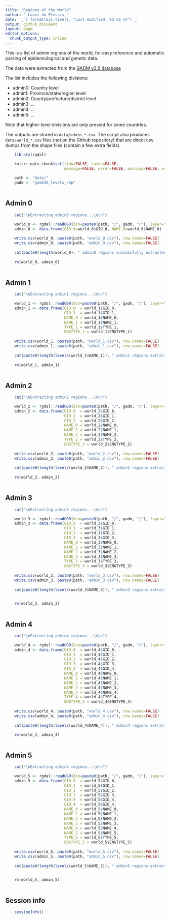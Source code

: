 ```yaml
---
title: "Regions of the World"
author: "_Louis du Plessis_"
date: '_`r format(Sys.time(), "Last modified: %d %b %Y")`_'
output: github_document
layout: page
editor_options: 
  chunk_output_type: inline
---
```


This is a list of admin regions of the world, for easy reference and automatic parsing of epidemiological and genetic data. 

The data were extracted from the [GADM v3.6 database](https://gadm.org/data.html)

The list includes the following divisions:

- admin0: Country level
- admin1: Province/state/region level
- admin2: County/prefecture/district level
- admin3: ...
- admin4: ...
- admin5: ...

Note that higher-level divisions are only present for some countries. 

The outputs are stored in `data/admin_*.csv`. The script also produces `data/world_*.csv` files (not on the Github repository) that are direct csv dumps from the shape files (contain a few extra fields). 


```r
  
    library(rgdal)

    knitr::opts_chunk$set(tidy=FALSE, cache=FALSE, 
                          message=FALSE, error=FALSE, warning=FALSE, echo=FALSE)
    
    path <- "data/"
    gadm <- "gadm36_levels_shp"
    
```


## Admin 0

```r

    cat("\nExtracting admin0 regions...\n\n")

    world_0 <- rgdal::readOGR(dsn=paste0(path, "/", gadm, "/"), layer="gadm36_0", verbose = FALSE)
    admin_0 <- data.frame(GID_0=world_0$GID_0, NAME_0=world_0$NAME_0)
    
    write.csv(world_0, paste0(path, "world_0.csv"), row.names=FALSE)
    write.csv(admin_0, paste0(path, "admin_0.csv"), row.names=FALSE)
    
    cat(paste0(length(world_0), " admin0 regions successfully extracted.\n\n"))
    
    rm(world_0, admin_0)
    
```

## Admin 1

```r

    cat("\nExtracting admin1 regions...\n\n")

    world_1 <- rgdal::readOGR(dsn=paste0(path, "/", gadm, "/"), layer="gadm36_1", verbose = FALSE)
    admin_1 <- data.frame(GID_0  = world_1$GID_0, 
                          GID_1  = world_1$GID_1,
                          NAME_0 = world_1$NAME_0, 
                          NAME_1 = world_1$NAME_1,
                          TYPE_1 = world_1$TYPE_1, 
                          ENGTYPE_1 = world_1$ENGTYPE_1)
    
    write.csv(world_1, paste0(path, "world_1.csv"), row.names=FALSE)
    write.csv(admin_1, paste0(path, "admin_1.csv"), row.names=FALSE)
    
    cat(paste0(length(levels(world_1$NAME_1)), " admin1 regions extracted from ", length(levels(world_1$NAME_0)), " admin0 regions.\n\n"))
    
    rm(world_1, admin_1)
    
```


## Admin 2

```r

    cat("\nExtracting admin2 regions...\n\n")

    world_2 <- rgdal::readOGR(dsn=paste0(path, "/", gadm, "/"), layer="gadm36_2", verbose = FALSE)
    admin_2 <- data.frame(GID_0  = world_2$GID_0, 
                          GID_1  = world_2$GID_1,
                          GID_2  = world_2$GID_2,
                          NAME_0 = world_2$NAME_0, 
                          NAME_1 = world_2$NAME_1,
                          NAME_2 = world_2$NAME_2,
                          TYPE_2 = world_2$TYPE_2, 
                          ENGTYPE_2 = world_2$ENGTYPE_2)
    
    write.csv(world_2, paste0(path, "world_2.csv"), row.names=FALSE)
    write.csv(admin_2, paste0(path, "admin_2.csv"), row.names=FALSE)
    
    cat(paste0(length(levels(world_2$NAME_2)), " admin2 regions extracted from ", length(levels(world_2$NAME_1)), " admin1 and ", length(levels(world_2$NAME_0)), " admin0 regions.\n\n"))
    
    rm(world_2, admin_2)
    
```


## Admin 3

```r

    cat("\nExtracting admin3 regions...\n\n")

    world_3 <- rgdal::readOGR(dsn=paste0(path, "/", gadm, "/"), layer="gadm36_3", verbose = FALSE)
    admin_3 <- data.frame(GID_0  = world_3$GID_0, 
                          GID_1  = world_3$GID_1,
                          GID_2  = world_3$GID_2,
                          GID_3  = world_3$GID_3,
                          NAME_0 = world_3$NAME_0, 
                          NAME_1 = world_3$NAME_1,
                          NAME_2 = world_3$NAME_2,
                          NAME_3 = world_3$NAME_3,
                          TYPE_3 = world_3$TYPE_3, 
                          ENGTYPE_3 = world_3$ENGTYPE_3)
    
    write.csv(world_3, paste0(path, "world_3.csv"), row.names=FALSE)
    write.csv(admin_3, paste0(path, "admin_3.csv"), row.names=FALSE)
    
    cat(paste0(length(levels(world_3$NAME_3)), " admin3 regions extracted from ", length(levels(world_3$NAME_2)), " admin2, ", length(levels(world_3$NAME_1)), " admin1 and ", length(levels(world_3$NAME_0)), " admin0 regions.\n\n"))

    
    rm(world_3, admin_3)
    
```

## Admin 4

```r

    cat("\nExtracting admin4 regions...\n\n")

    world_4 <- rgdal::readOGR(dsn=paste0(path, "/", gadm, "/"), layer="gadm36_4", verbose = FALSE)
    admin_4 <- data.frame(GID_0  = world_4$GID_0, 
                          GID_1  = world_4$GID_1,
                          GID_2  = world_4$GID_2,
                          GID_3  = world_4$GID_3,
                          GID_4  = world_4$GID_4,
                          NAME_0 = world_4$NAME_0, 
                          NAME_1 = world_4$NAME_1,
                          NAME_2 = world_4$NAME_2,
                          NAME_3 = world_4$NAME_3,
                          NAME_4 = world_4$NAME_4,
                          TYPE_4 = world_4$TYPE_4, 
                          ENGTYPE_4 = world_4$ENGTYPE_4)
    
    write.csv(world_4, paste0(path, "world_4.csv"), row.names=FALSE)
    write.csv(admin_4, paste0(path, "admin_4.csv"), row.names=FALSE)
    
    cat(paste0(length(levels(world_4$NAME_4)), " admin4 regions extracted from ", length(levels(world_4$NAME_3)), " admin3,  ", length(levels(world_4$NAME_2)), " admin2, ", length(levels(world_4$NAME_1)), " admin1 and ", length(levels(world_4$NAME_0)), " admin0 regions.\n\n"))

    rm(world_4, admin_4)
    
```

## Admin 5

```r

    cat("\nExtracting admin4 regions...\n\n")

    world_5 <- rgdal::readOGR(dsn=paste0(path, "/", gadm, "/"), layer="gadm36_5", verbose = FALSE)
    admin_5 <- data.frame(GID_0  = world_5$GID_0, 
                          GID_1  = world_5$GID_1,
                          GID_2  = world_5$GID_2,
                          GID_3  = world_5$GID_3,
                          GID_4  = world_5$GID_4,
                          GID_4  = world_5$GID_4,
                          NAME_0 = world_5$NAME_0, 
                          NAME_1 = world_5$NAME_1,
                          NAME_2 = world_5$NAME_2,
                          NAME_3 = world_5$NAME_3,
                          NAME_4 = world_5$NAME_4,
                          NAME_5 = world_5$NAME_5,
                          TYPE_5 = world_5$TYPE_5, 
                          ENGTYPE_5 = world_5$ENGTYPE_5)
    
    write.csv(world_5, paste0(path, "world_5.csv"), row.names=FALSE)
    write.csv(admin_5, paste0(path, "admin_5.csv"), row.names=FALSE)
    
    cat(paste0(length(levels(world_5$NAME_5)), " admin5 regions extracted from ", length(levels(world_5$NAME_4)), " admin4, ", length(levels(world_5$NAME_3)), " admin3,  ", length(levels(world_5$NAME_2)), " admin2, ", length(levels(world_5$NAME_1)), " admin1 and ", length(levels(world_5$NAME_0)), " admin0 regions.\n\n"))

    
    rm(world_5, admin_5)
    
```



## Session info

```r
    sessionInfo()
```